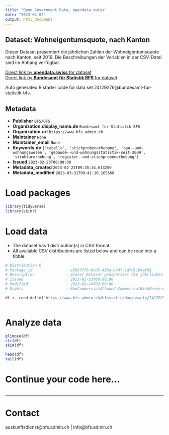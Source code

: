 ```yaml
---
title: "Open Government Data, opendata.swiss"
date: "2023-04-02"
output: html_document
---
```


## Dataset: Wohneigentumsquote, nach Kanton

Dieser Dataset präsentiert die jährlichen Zahlen der Wohneigentumsquote nach Kanton, seit 2019. Die Beschreibungen der Variablen in der CSV-Datei sind im Anhang verfügbar.

[Direct link by **opendata.swiss** for dataset](https://opendata.swiss/de/dataset/wohneigentumsquote-nach-kanton1)<br>
[Direct link by **Bundesamt für Statistik BFS** for dataset](https://www.bfs.admin.ch/asset/de/ts-x-09.03.02.01.03b)

Auto generated R starter code for data set 24129276@bundesamt-fur-statistik-bfs.

## Metadata

- **Publisher** `BFS/OFS`
- **Organization.display_name.de** `Bundesamt für Statistik BFS`
- **Organization.url** `https://www.bfs.admin.ch`
- **Maintainer** `None`
- **Maintainer_email** `None`
- **Keywords.de** `['tabelle', 'stichprobenerhebung', 'bau--und-wohnungswesen', 'gebaude--und-wohnungsstatistik-seit-2009', 'strukturerhebung', 'register--und-stichprobenerhebung']`
- **Issued** `2023-02-23T00:00:00`
- **Metadata_created** `2023-02-23T09:35:34.613250`
- **Metadata_modified** `2023-03-31T09:41:10.165568`


# Load packages

```r

library(tidyverse)
library(skimr)

```

# Load data

-   The dataset has 1 distribution(s) in CSV format.
-   All available CSV distributions are listed below and can be read into a tibble.

```r

# Distribution 0
# Package_id               : e5b37f7b-0cb5-405a-9c4f-1d7d1104ef91
# Description              : Dieser Dataset präsentiert die jährlichen Zahlen der Wohneigentumsquote nach Kanton, seit 2019. Die Beschreibungen der Variablen in der CSV-Datei sind im Anhang verfügbar.
# Issued                   : 2023-02-23T00:00:00
# Modified                 : 2023-02-14T00:00:00
# Rights                   : NonCommercialAllowed-CommercialWithPermission-ReferenceRequired

df <- read_delim('https://www.bfs.admin.ch/bfsstatic/dam/assets/24129277/master')



```

# Analyze data

```r

glimpse(df)
str(df)
skim(df)

head(df)
tail(df)

```

# Continue your code here...

```r

```

------------------------------------------------------------------------

# Contact

auskunftsdienst@bfs.admin.ch | info@bfs.admin.ch
